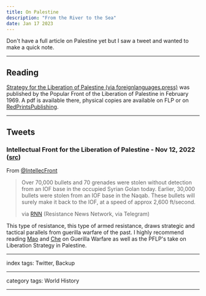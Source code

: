 ```yaml
---
title: On Palestine
description: "From the River to the Sea"
date: Jan 17 2023
---
```


Don't have a full article on Palestine yet but I saw a tweet and wanted to make a quick note.

---

## Reading

[Strategy for the Liberation of Palestine (via foreignlanguages.press)](https://foreignlanguages.press/colorful-classics/strategy-for-the-liberation-of-palestine-pflp/) was published by the Popular Front of the Liberation of Palestine in February 1969. A pdf is available there, physical copies are available on FLP or on [RedPrintsPublishing](https://www.lulu.com/shop/popular-front-for-the-liberation-of-palestine-and-marxist-leninist-reading-hub/strategy-for-the-liberation-of-palestine/paperback/product-zqy9pp.html?page=1&pageSize=4).

---

## Tweets

### Intellectual Front for the Liberation of Palestine - Nov 12, 2022 ([src](https://twitter.com/IntellecFront/status/1591452987897294849))

From [@IntellecFront](https://twitter.com/IntellecFront)

> Over 70,000 bullets and 70 grenades were stolen without detection from an IOF base in the occupied Syrian Golan today. Earlier, 30,000 bullets were stolen from an IOF base in the Naqab. These bullets will surely make it back to the IOF, at a speed of approx 2,600 ft/second.
>
> via [RNN](https://t.me/PalestineResist) (Resistance News Network, via Telegram)

This type of resistance, this type of armed resistance, draws strategic and tactical parallels from guerilla warfare of the past. I highly recommend reading [Mao](/posts/on-mao) and [Che](/posts/on-che) on Guerilla Warfare as well as the PFLP's take on Liberation Strategy in Palestine.

---

index tags: Twitter, Backup

---

category tags: World History

---
